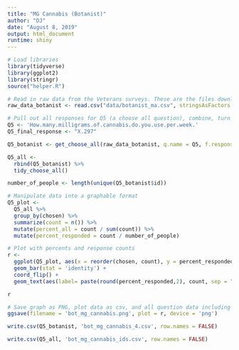 ```yaml
---
title: "MG Cannabis (Botanist)"
author: "DJ"
date: "August 8, 2019"
output: html_document
runtime: shiny
---
```


```r
# Load libraries
library(tidyverse)
library(ggplot2)
library(stringr)
source("helper.R")
```

```r
# Read in raw data from the Veterans surveys. These are the files downloaded from survey monkey saved as a .csv
raw_data_botanist <- read.csv("data/botanist_ma.csv", stringsAsFactors = FALSE)

```

```r
# Pull out all responses for Q5 (a choose all question), combine, turn into a tidy data format for further processing then determine 'question n'
Q5 <- 'How.many.milligrams.of.cannabis.do.you.use.per.week.'
Q5_final_response <- "X.297"

Q5_botanist <- get_choose_all(raw_data_botanist, q.name = Q5, f.response = Q5_final_response)

Q5_all <- 
  rbind(Q5_botanist) %>%
  tidy_choose_all()

number_of_people <- length(unique(Q5_botanist$id))
```

```r
# Manipulate data into a graphable format
Q5_plot <-
  Q5_all %>%
  group_by(chosen) %>%
  summarize(count = n()) %>%
  mutate(percent_all = count / sum(count)) %>%
  mutate(percent_responded = count / number_of_people)
```

```r
# Plot with percents and response counts
r <- 
  ggplot(Q5_plot, aes(x = reorder(chosen, count), y = percent_responded)) +
  geom_bar(stat = 'identity') +
  coord_flip() +
  geom_text(aes(label= paste(round(percent_responded,2), count, sep = "***")))

r
```

```r
# Save graph as PNG, plot data as csv, and all question data including response IDs as csv (save question n and N at end of plot file as "_x.x")
ggsave(filename = 'bot_mg_cannabis.png', plot = r, device = 'png')

write.csv(Q5_botanist, 'bot_mg_cannabis_4.csv', row.names = FALSE)

write.csv(Q5_all, 'bot_mg_cannabis_ids.csv', row.names = FALSE)
```
